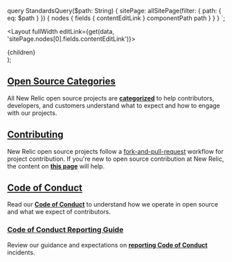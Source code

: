
  query StandardsQuery($path: String) {
    sitePage: allSitePage(filter: { path: { eq: $path } }) {
      nodes {
        fields {
          contentEditLink
        }
        componentPath
        path
      }
    }
  }
`;

  <Layout fullWidth editLink={get(data, 'sitePage.nodes[0].fields.contentEditLink')}>
      <SEO title="Contributing to a New Relic Open Source Project" />
      <PageHeading
      title="New Relic Open Source Standards"
      subheader="Guidance for how we implement New Relic core values in open source"
    />
      <div className="primary-content">
        <main>{children}</main>
      </div>
    </Layout>
);

## [Open Source Categories](/oss-category)

All New Relic open source projects are [**categorized**](/oss-category) to help contributors, developers, and customers understand what to expect and how to engage with our projects.

## [Contributing](/contributing)

New Relic open source projects follow a [fork-and-pull-request](https://gist.github.com/tangollama/5d9d63fef0ed4498fb5fbb057bb5983d) workflow for project contribution. If you're new to open source contribution at New Relic, the content on [**this page**](/contributing) will help.

## [Code of Conduct](/code-of-conduct)

Read our [**Code of Conduct**](/code-of-conduct) to understand how we operate in open source and what we expect of contributors.

### [Code of Conduct Reporting Guide](/code-of-conduct-reporting)

Review our guidance and expectations on [**reporting Code of Conduct**](/code-of-conduct-reporting) incidents.

